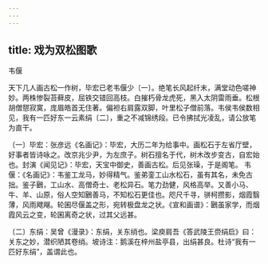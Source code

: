 ```yaml
---
---
---
```

title: 戏为双松图歌
---



韦偃


天下几人画古松一作树，毕宏已老韦偃少〔一〕。绝笔长风起纤末，满堂动色嗟神妙。两株惨裂苔藓皮，屈铁交错回高枝。白摧朽骨龙虎死，黑入太阴雷雨垂。松根胡僧憇寂寞，庞眉皓首无住著。偏袒右肩露双脚，叶里松子僧前落。韦侯韦侯数相见，我有一匹好东一云素绢〔二〕，重之不减锦绣段。已令拂拭光凌乱，请公放笔为直干。

〔一〕毕宏：张彦远《名画记》：毕宏，大历二年为给事中。画松石于左省厅壁，好事者皆诗咏之。改京兆少尹，为左庶子。树石擅名于代，树木改步变古，自宏始也。封演《闻见记》：毕宏，天宝中御史，善画古松。后见张璪，于是阁笔。 韦偃：《名画记》：韦鉴工龙马，妙得精气。鉴弟銮工山水松石，虽有其名，未免古拙。鉴子鶠，工山水、高僧奇士、老松异石。笔力劲健，风格高举。又善小马、牛、羊、山原，俗人空知鶠善马，不知松石更佳也。咫尺千寻，骈柯攒影，烟霞翳薄，风雨飕飗。轮囷尽偃盖之形，宛转极盘龙之状。《宣和画谱》：鶠虽家学，而烟霞风云之变，轮囷离奇之状，过其父远甚。

〔二〕东绢：吴曾《漫录》：东绢，关东绡也。梁庾肩吾《答武陵王赍绢启》曰：关东之妙，潜织陋其卷绡。坡诗注：鹅溪在梓州盐亭县，出绢甚良。杜诗“我有一匹好东绢”，盖谓此也。